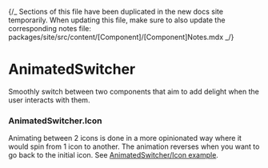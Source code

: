 
{/_ Sections of this file have been duplicated in the new docs site temporarily.
When updating this file, make sure to also update the corresponding notes file:
packages/site/src/content/[Component]/[Component]Notes.mdx _/}

<Meta title="Components/Utilities/AnimatedSwitcher" />

# AnimatedSwitcher

Smoothly switch between two components that aim to add delight when the user
interacts with them.

### AnimatedSwitcher.Icon

Animating between 2 icons is done in a more opinionated way where it would spin
from 1 icon to another. The animation reverses when you want to go back to the
initial icon. See
[AnimatedSwitcher/Icon example](../?path=/story/components-utilities-animatedswitcher-web--icon).
